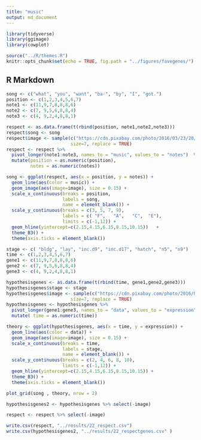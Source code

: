 ```yaml
---
title: "music"
output: md_document
---
```


```r
library(tidyverse)
library(ggimage)
library(cowplot)

source("../R/themes.R")
knitr::opts_chunk$set(echo = TRUE, fig.path = "../figures/favegenes/")

```

## R Markdown



```r
song <- c("what", "you", "want", "ba-", "by", "I", "got.")
position <- c(1,2,3,4,5,6,7)
note1 <- c(11,9,7,8,8,8,6)
note2 <- c(7, 9,5,6,8,8,4)
note3 <- c(4, 9,2,4,8,8,1)

respect <- as.data.frame(t(rbind(position, note1,note2,note3)))
respect$song <- song
respect$image <- sample(c("https://cdn.pixabay.com/photo/2016/03/23/20/49/music-note-1275650_960_720.png"), 
                        size=7, replace = TRUE)
respect <- respect %>%
  pivot_longer(note1:note3, names_to = "music", values_to = "notes")  %>% 
  mutate(position = as.numeric(position),
         notes = as.numeric(notes))

song <- ggplot(respect, aes(x = position, y = notes)) +
  geom_line(aes(color = music)) +
  geom_image(aes(image=image), size = 0.15) +
  scale_x_continuous(breaks = position,
                     labels = song,
                     name = element_blank()) +
  scale_y_continuous(breaks = c(3, 5, 7, 9),
                     labels = c( "F",   "A",   "C",  "E"),
                     limits = c(-1,12)) +
  geom_hline(yintercept=c(2.15,4.15,6.15,8.15,10.15))   +
  theme_B3() +
  theme(axis.ticks = element_blank())

stage <- c( "bldg", "lay", "inc.d9", "inc.d17", "hatch", "n5", "n9")
time <- c(1,2,3,4,5,6,7)
gene1 <- c(11,9,7,8,8,8,6)
gene2 <- c(7, 9,5,6,8,8,4)
gene3 <- c(4, 9,2,4,8,8,1)

hypothesisgenes <- as.data.frame(t(rbind(time, gene1,gene2,gene3)))
hypothesisgenes$stage <- stage
hypothesisgenes$image <- sample(c("https://cdn.pixabay.com/photo/2016/03/23/20/49/music-note-1275650_960_720.png"), 
                        size=7, replace = TRUE)
hypothesisgenes <- hypothesisgenes %>%
  pivot_longer(gene1:gene3, names_to = "data", values_to = "expression")  %>% 
  mutate( time = as.numeric(time))

theory <- ggplot(hypothesisgenes, aes(x = time, y = expression)) +
  geom_line(aes(color = data)) +
  geom_image(aes(image=image), size = 0.15) +
  scale_x_continuous(breaks = time,
                     labels = stage,
                     name = element_blank()) +
  scale_y_continuous(breaks = c(2, 4, 6, 8, 10),
                     limits = c(-1,12)) +
  geom_hline(yintercept=c(2.15,4.15,6.15,8.15,10.15)) +
  theme_B3() +
  theme(axis.ticks = element_blank())

plot_grid(song , theory, nrow = 2)

hypothesisgenes2 <- hypothesisgenes %>% select(-image)

respect <- respect %>% select(-image)

write.csv(respect, "../results/22_respect.csv")
write.csv(hypothesisgenes2, "../results/22_respectgenes.csv" )
```

